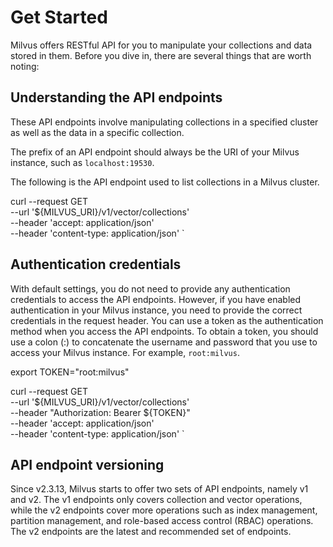 # Get Started

Milvus offers RESTful API for you to manipulate your collections and data stored in them. Before you dive in, there are several things that are worth noting:

## Understanding the API endpoints

These API endpoints involve manipulating collections in a specified cluster as well as the data in a specific collection.

The prefix of an API endpoint should always be the URI of your Milvus instance, such as `localhost:19530`.

The following is the API endpoint used to list collections in a Milvus cluster.


curl --request GET \
    --url '${MILVUS_URI}/v1/vector/collections' \
    --header 'accept: application/json' \
    --header 'content-type: application/json'
`
<CodeBlock children={code1} />

## Authentication credentials

With default settings, you do not need to provide any authentication credentials to access the API endpoints. However, if you have enabled authentication in your Milvus instance, you need to provide the correct credentials in the request header. You can use a token as the authentication method when you access the API endpoints. To obtain a token, you should use a colon (:) to concatenate the username and password that you use to access your Milvus instance. For example, `root:milvus`.

export TOKEN="root:milvus"

curl --request GET \
    --url '${MILVUS_URI}/v1/vector/collections' \
    --header "Authorization: Bearer ${TOKEN}" \
    --header 'accept: application/json' \
    --header 'content-type: application/json'
`
<CodeBlock children={code2} />

## API endpoint versioning

Since v2.3.13, Milvus starts to offer two sets of API endpoints, namely v1 and v2. The v1 endpoints only covers collection and vector operations, while the v2 endpoints cover more operations such as index management, partition management, and role-based access control (RBAC) operations. The v2 endpoints are the latest and recommended set of endpoints.
